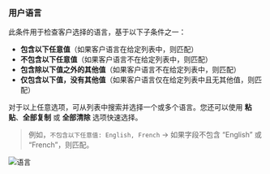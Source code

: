 ### 用户语言

此条件用于检查客户选择的语言，基于以下子条件之一：

- **包含以下任意值**（如果客户语言在给定列表中，则匹配）
- **不包含以下任意值**（如果客户语言不在给定列表中，则匹配）
- **包含除以下值之外的其他值**（如果客户语言不在给定列表中，则匹配）
- **仅包含以下值，没有其他值**（如果客户语言仅在给定列表中且无其他值，则匹配）

对于以上任意选项，可从列表中搜索并选择一个或多个语言。您还可以使用 **粘贴**、**全部复制** 或 **全部清除** 选项快速选择。

> 例如，`不包含以下任意值: English, French` → 如果字段不包含 “English” 或 “French”，则匹配。

<img src="/images/essentials/condition-sets/languages.webp" alt="语言" />
